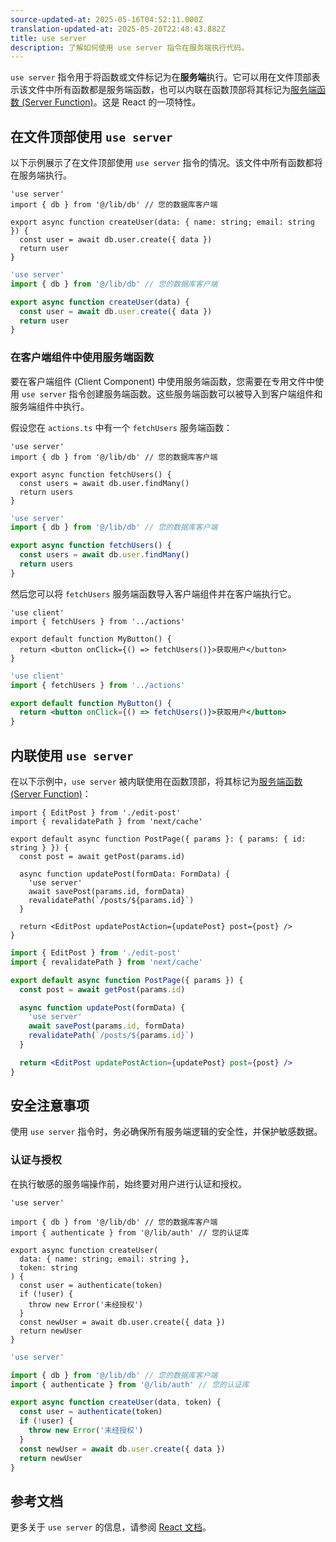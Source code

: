 ```yaml
---
source-updated-at: 2025-05-16T04:52:11.000Z
translation-updated-at: 2025-05-20T22:48:43.882Z
title: use server
description: 了解如何使用 use server 指令在服务端执行代码。
---
```


`use server` 指令用于将函数或文件标记为在**服务端**执行。它可以用在文件顶部表示该文件中所有函数都是服务端函数，也可以内联在函数顶部将其标记为[服务端函数 (Server Function)](https://19.react.dev/reference/rsc/server-functions)。这是 React 的一项特性。

## 在文件顶部使用 `use server`

以下示例展示了在文件顶部使用 `use server` 指令的情况。该文件中所有函数都将在服务端执行。

```tsx filename="app/actions.ts" highlight={1} switcher
'use server'
import { db } from '@/lib/db' // 您的数据库客户端

export async function createUser(data: { name: string; email: string }) {
  const user = await db.user.create({ data })
  return user
}
```

```jsx filename="app/actions.js" highlight={1} switcher
'use server'
import { db } from '@/lib/db' // 您的数据库客户端

export async function createUser(data) {
  const user = await db.user.create({ data })
  return user
}
```

### 在客户端组件中使用服务端函数

要在客户端组件 (Client Component) 中使用服务端函数，您需要在专用文件中使用 `use server` 指令创建服务端函数。这些服务端函数可以被导入到客户端组件和服务端组件中执行。

假设您在 `actions.ts` 中有一个 `fetchUsers` 服务端函数：

```tsx filename="app/actions.ts" highlight={1} switcher
'use server'
import { db } from '@/lib/db' // 您的数据库客户端

export async function fetchUsers() {
  const users = await db.user.findMany()
  return users
}
```

```jsx filename="app/actions.js" highlight={1} switcher
'use server'
import { db } from '@/lib/db' // 您的数据库客户端

export async function fetchUsers() {
  const users = await db.user.findMany()
  return users
}
```

然后您可以将 `fetchUsers` 服务端函数导入客户端组件并在客户端执行它。

```tsx filename="app/components/my-button.tsx" highlight={1,2,8} switcher
'use client'
import { fetchUsers } from '../actions'

export default function MyButton() {
  return <button onClick={() => fetchUsers()}>获取用户</button>
}
```

```jsx filename="app/components/my-button.js" highlight={1,2,8} switcher
'use client'
import { fetchUsers } from '../actions'

export default function MyButton() {
  return <button onClick={() => fetchUsers()}>获取用户</button>
}
```

## 内联使用 `use server`

在以下示例中，`use server` 被内联使用在函数顶部，将其标记为[服务端函数 (Server Function)](https://19.react.dev/reference/rsc/server-functions)：

```tsx filename="app/posts/[id]/page.tsx" switcher highlight={8}
import { EditPost } from './edit-post'
import { revalidatePath } from 'next/cache'

export default async function PostPage({ params }: { params: { id: string } }) {
  const post = await getPost(params.id)

  async function updatePost(formData: FormData) {
    'use server'
    await savePost(params.id, formData)
    revalidatePath(`/posts/${params.id}`)
  }

  return <EditPost updatePostAction={updatePost} post={post} />
}
```

```jsx filename="app/posts/[id]/page.js" switcher highlight={8}
import { EditPost } from './edit-post'
import { revalidatePath } from 'next/cache'

export default async function PostPage({ params }) {
  const post = await getPost(params.id)

  async function updatePost(formData) {
    'use server'
    await savePost(params.id, formData)
    revalidatePath(`/posts/${params.id}`)
  }

  return <EditPost updatePostAction={updatePost} post={post} />
}
```

## 安全注意事项

使用 `use server` 指令时，务必确保所有服务端逻辑的安全性，并保护敏感数据。

### 认证与授权

在执行敏感的服务端操作前，始终要对用户进行认证和授权。

```tsx filename="app/actions.ts" highlight={1,7,8,9,10} switcher
'use server'

import { db } from '@/lib/db' // 您的数据库客户端
import { authenticate } from '@/lib/auth' // 您的认证库

export async function createUser(
  data: { name: string; email: string },
  token: string
) {
  const user = authenticate(token)
  if (!user) {
    throw new Error('未经授权')
  }
  const newUser = await db.user.create({ data })
  return newUser
}
```

```jsx filename="app/actions.js" highlight={1,7,8,9,10} switcher
'use server'

import { db } from '@/lib/db' // 您的数据库客户端
import { authenticate } from '@/lib/auth' // 您的认证库

export async function createUser(data, token) {
  const user = authenticate(token)
  if (!user) {
    throw new Error('未经授权')
  }
  const newUser = await db.user.create({ data })
  return newUser
}
```

## 参考文档

更多关于 `use server` 的信息，请参阅 [React 文档](https://react.dev/reference/rsc/use-server)。